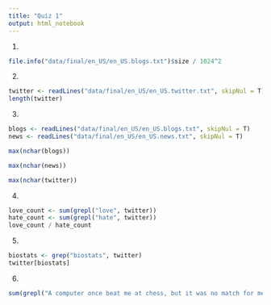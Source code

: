 ```yaml
---
title: "Quiz 1"
output: html_notebook
---
```


1.
```r
file.info("data/final/en_US/en_US.blogs.txt")$size / 1024^2
```

2.
```r
twitter <- readLines("data/final/en_US/en_US.twitter.txt", skipNul = T)
length(twitter)
```

3.
```r
blogs <- readLines("data/final/en_US/en_US.blogs.txt", skipNul = T)
news <- readLines("data/final/en_US/en_US.news.txt", skipNul = T)

```

```r
max(nchar(blogs))
```

```r
max(nchar(news))
```

```r
max(nchar(twitter))
```


4.

```r
love_count <- sum(grepl("love", twitter))
hate_count <- sum(grepl("hate", twitter))
love_count / hate_count
```


5.
```r
biostats <- grep("biostats", twitter)
twitter[biostats]

```


6.
```r
sum(grepl("A computer once beat me at chess, but it was no match for me at kickboxing", twitter))
```


